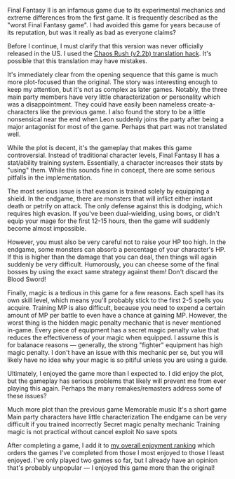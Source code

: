 Final Fantasy&nbsp;II is an infamous game due to its experimental mechanics and extreme differences from the first game.
It is frequently described as the "worst Final Fantasy game". I had avoided this game for years because of its
reputation, but was it really as bad as everyone claims?

<GameHeader game={props.game} />

Before I continue, I must clarify that this version was never officially released in the US. I used the
[Chaos Rush&nbsp;(v2.2b) translation hack](https://www.romhacking.net/translations/2656/). It's possible that this
translation may have mistakes.

It's immediately clear from the opening sequence that this game is much more plot-focused than the original. The story
was interesting enough to keep my attention, but it's not as complex as later games. Notably, the three main party
members have very little characterization or personality which was a disappointment. They could have easily been
nameless create-a-characters like the previous game. I also found the story to be a little nonsensical near the end when
<Spoiler>Leon suddenly joins the party after being a major antagonist for most of the game.</Spoiler> Perhaps that part
was not translated well.

While the plot is decent, it's the gameplay that makes this game controversial. Instead of traditional character levels,
Final Fantasy&nbsp;II has a stat/ability training system. Essentially, a character increases their stats by "using"
them. While this sounds fine in concept, there are some serious pitfalls in the implementation.

The most serious issue is that evasion is trained solely by equipping a shield. In the endgame, there are monsters that
will inflict either instant death or petrify on attack. The only defense against this is dodging, which requires high
evasion. If you've been dual-wielding, using bows, or didn't equip your mage for the first 12-15 hours, then the game
will suddenly become almost impossible.

However, you must also be very careful not to raise your HP too high. In the endgame, some monsters can absorb a
percentage of your character's HP. If this is higher than the damage that you can deal, then things will again suddenly
be very difficult. Humorously, you can cheese some of the final bosses by using the exact same strategy against them!
<Spoiler>Don't discard the Blood Sword!</Spoiler>

Finally, magic is a tedious in this game for a few reasons. Each spell has its own skill level, which means you'll
probably stick to the first 2-5 spells you acquire. Training MP is also difficult, because you need to expend a certain
amount of MP per battle to even have a chance at gaining MP. However, the worst thing is the hidden magic penalty
mechanic that is never mentioned in-game. Every piece of equipment has a secret magic penalty value that reduces the
effectiveness of your magic when equipped. I assume this is for balanace reasons &mdash; generally, the strong "fighter"
equipment has high magic penalty. I don't have an issue with this mechanic per&nbsp;se, but you will likely have no idea
why your magic is so pitiful unless you are using a guide.

Ultimately, I enjoyed the game more than I expected to. I did enjoy the plot, but the gameplay has serious problems that
likely will prevent me from ever playing this again. Perhaps the many remakes/remasters address some of these issues?

<LikedDisliked>
  <LikedList>
    <LikedItem>Much more plot than the previous game</LikedItem>
    <LikedItem>Memorable music</LikedItem>
    <LikedItem>It's a short game</LikedItem>
  </LikedList>
  <DislikedList>
    <DislikedItem>Main party characters have little characterization</DislikedItem>
    <DislikedItem>The endgame can be very difficult if you trained incorrectly</DislikedItem>
    <DislikedItem>Secret magic penalty mechanic</DislikedItem>
    <DislikedItem>Training magic is not practical without cancel exploit</DislikedItem>
    <DislikedItem>No save spots</DislikedItem>
  </DislikedList>
</LikedDisliked>

After completing a game, I add it to [my overall enjoyment ranking](/ranking) which orders the games I've completed from
those I most enjoyed to those I least enjoyed. I've only played two games so far, but I already have an opinion that's
probably unpopular &mdash; I enjoyed this game more than the original!

<GameRanking game={props.slug} />
